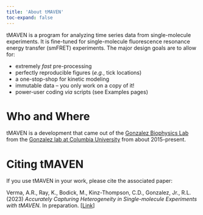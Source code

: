 ```yaml
---
title: 'About tMAVEN'
toc-expand: false
---
```



tMAVEN is a program for analyzing time series data from single-molecule experiments. It is fine-tuned for single-molecule fluorescence resonance energy transfer (smFRET) experiments. The major design goals are to allow for:

* extremely *fast* pre-processing 
* perfectly reproducible figures (*e.g.*, tick locations)
* a one-stop-shop for kinetic modeling
* immutable data -- you only work on a copy of it!
* power-user coding *via* scripts (see Examples pages)

# Who and Where
tMAVEN is a development that came out of the [Gonzalez Biophysics Lab](https://github.com/GonzalezBiophysicsLab) from the [Gonzalez lab at Columbia University](http://www.columbia.edu/cu/chemistry/groups/gonzalez/index.html)  from about 2015-present.



# Citing tMAVEN
If you use tMAVEN in your work, please cite the associated paper:

Verma, A.R., Ray, K., Bodick, M., Kinz-Thompson, C.D., Gonzalez, Jr., R.L. (2023) *Accurately Capturing Heterogeneity in Single-molecule Experiments with tMAVEN*. In preparation. [[Link](https://www.biorxiv.org)]


